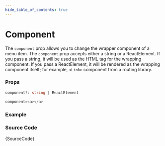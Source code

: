 ```yaml
---
hide_table_of_contents: true
---
```



# Component

The `component` prop allows you to change the wrapper component of a menu item. The `component` prop accepts either a string or a ReactElement. If you pass a string, it will be used as the HTML tag for the wrapping component. If you pass a ReactElement, it will be rendered as the wrapping component itself; for example, `<Link>` component from a routing library.

### Props

```ts noCopy
component?: string | ReactElement
```

```ts noCopy title='Default Value'
component=<a></a>
```

### Example

<IframeWindow url='http://localhost:3000/en/menu-examples/horizontal-menu/menu-item/component' />

### Source Code

<TsToJsCodeSnippet>{SourceCode}</TsToJsCodeSnippet>

